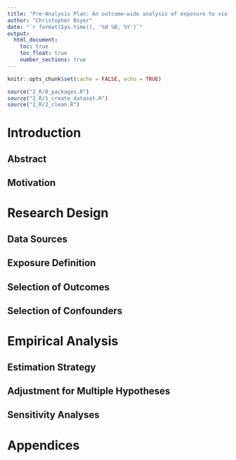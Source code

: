 ```yaml
---
title: "Pre-Analysis Plan: An outcome-wide analysis of exposure to violence in childhood using DHS data"
author: "Christopher Boyer"
date: "`r format(Sys.time(), '%d %B, %Y')`"
output: 
  html_document:
    toc: true
    toc_float: true
    number_sections: true
---
```


```r
knitr::opts_chunk$set(cache = FALSE, echo = TRUE)
```

```r
source("2_R/0_packages.R")
source("2_R/1_create_dataset.R")
source("2_R/2_clean.R")
```

# Introduction

## Abstract

## Motivation

# Research Design

## Data Sources

## Exposure Definition

## Selection of Outcomes

## Selection of Confounders

# Empirical Analysis

## Estimation Strategy

## Adjustment for Multiple Hypotheses

## Sensitivity Analyses

# Appendices
